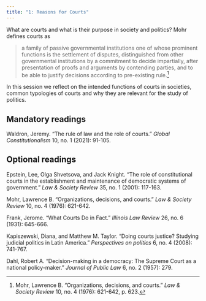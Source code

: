 ```yaml
---
title: "1: Reasons for Courts"
---
```


What are courts and what is their purpose in society and politics? Mohr defines courts as

> a family of passive governmental institutions one of whose prominent functions is the settlement of disputes, distinguished from other governmental institutions by a commitment to decide impartially, after presentation of proofs and arguments by contending parties, and to be able to justify decisions according to pre-existing rule.[^1]

[^1]: Mohr, Lawrence B. "Organizations, decisions, and courts." *Law & Society Review* 10, no. 4 (1976): 621-642, p. 623.

In this session we reflect on the intended functions of courts in societies, common typologies of courts and why they are relevant for the study of politics.

## Mandatory readings

Waldron, Jeremy. "The rule of law and the role of courts." *Global Constitutionalism* 10, no. 1 (2021): 91-105.

## Optional readings

Epstein, Lee, Olga Shvetsova, and Jack Knight. "The role of constitutional courts in the establishment and maintenance of democratic systems of government." *Law & Society Review* 35, no. 1 (2001): 117-163.

Mohr, Lawrence B. "Organizations, decisions, and courts." *Law & Society Review* 10, no. 4 (1976): 621-642.

Frank, Jerome. "What Courts Do in Fact." *Illinois Law Review* 26, no. 6 (1931): 645-666.

Kapiszewski, Diana, and Matthew M. Taylor. "Doing courts justice? Studying judicial politics in Latin America." *Perspectives on politics* 6, no. 4 (2008): 741-767.

Dahl, Robert A. "Decision-making in a democracy: The Supreme Court as a national policy-maker." *Journal of Public Law* 6, no. 2 (1957): 279.
